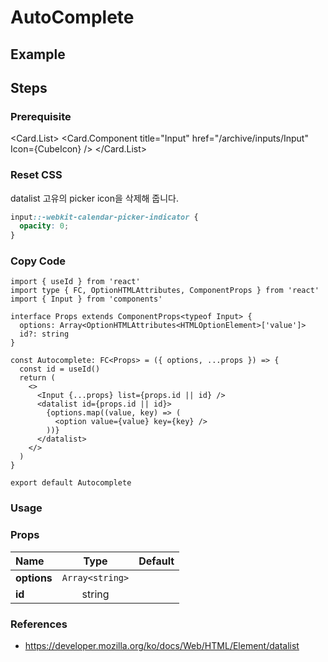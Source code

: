 
<BackTop />

# AutoComplete

## Example

## Steps

<div className="steps">

### Prerequisite

<Card.List>
  <Card.Component title="Input" href="/archive/inputs/Input" Icon={CubeIcon} />
</Card.List>

### Reset CSS

datalist 고유의 picker icon을 삭제해 줍니다.

```css filename="styles/global.css"
input::-webkit-calendar-picker-indicator {
  opacity: 0;
}
```

### Copy Code

```tsx filename="components/AutoComplete/index.tsx"
import { useId } from 'react'
import type { FC, OptionHTMLAttributes, ComponentProps } from 'react'
import { Input } from 'components'

interface Props extends ComponentProps<typeof Input> {
  options: Array<OptionHTMLAttributes<HTMLOptionElement>['value']>
  id?: string
}

const Autocomplete: FC<Props> = ({ options, ...props }) => {
  const id = useId()
  return (
    <>
      <Input {...props} list={props.id || id} />
      <datalist id={props.id || id}>
        {options.map((value, key) => (
          <option value={value} key={key} />
        ))}
      </datalist>
    </>
  )
}

export default Autocomplete
```

### Usage

</div>

### Props

| Name                    |      Type       | Default |
| :---------------------- | :-------------: | :-----: |
| **options**<Required /> | `Array<string>` |         |
| **id**                  |     string      |         |

### References

- https://developer.mozilla.org/ko/docs/Web/HTML/Element/datalist

<Comment />
